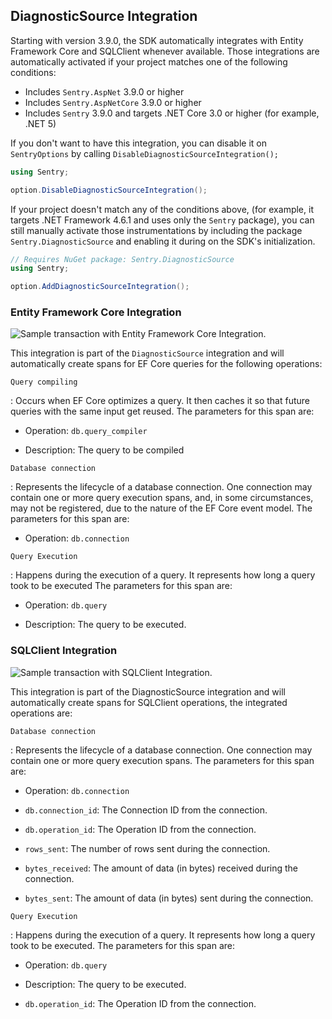 ## DiagnosticSource Integration

Starting with version 3.9.0, the SDK automatically integrates with Entity Framework Core and SQLClient whenever available. Those integrations are automatically activated if your project matches one of the following conditions:

* Includes `Sentry.AspNet` 3.9.0 or higher
* Includes `Sentry.AspNetCore` 3.9.0 or higher
* Includes `Sentry` 3.9.0 and targets .NET Core 3.0 or higher (for example, .NET 5)

If you don't want to have this integration, you can disable it on `SentryOptions` by calling `DisableDiagnosticSourceIntegration();`

```csharp
using Sentry;

option.DisableDiagnosticSourceIntegration();
```

If your project doesn't match any of the conditions above, (for example, it targets .NET Framework 4.6.1 and uses only the `Sentry` package), you can still manually activate those instrumentations by including the package `Sentry.DiagnosticSource` and enabling it during on the SDK's initialization.

```csharp
// Requires NuGet package: Sentry.DiagnosticSource
using Sentry;

option.AddDiagnosticSourceIntegration();
```

### Entity Framework Core Integration

![Sample transaction  with Entity Framework Core Integration.](dotnet-ef-core-integration.png)

This integration is part of the `DiagnosticSource` integration and will automatically create spans for EF Core queries for the following operations:

`Query compiling`

: Occurs when EF Core optimizes a query. It then caches it so that future queries with the same input get reused.
The parameters for this span are:

* Operation: `db.query_compiler`

* Description: The query to be compiled


`Database connection`

: Represents the lifecycle of a database connection. One connection may contain one or more query execution spans, and, in some circumstances, may not be registered, due to the nature of the EF Core event model.
The parameters for this span are:

* Operation: `db.connection`

`Query Execution`

: Happens during the execution of a query. It represents how long a query took to be executed
The parameters for this span are:

* Operation: `db.query`

* Description: The query to be executed.

### SQLClient Integration

![Sample transaction  with SQLClient Integration.](dotnet-sql-client-integration.png)

This integration is part of the DiagnosticSource integration and will automatically create spans for SQLClient operations, the integrated operations are:

`Database connection`

: Represents the lifecycle of a database connection. One connection may contain one or more query execution spans.
The parameters for this span are:

* Operation: `db.connection`

* `db.connection_id`: The Connection ID from the connection.

* `db.operation_id`: The Operation ID from the connection.

* `rows_sent`: The number of rows sent during the connection.

* `bytes_received`: The amount of data (in bytes) received during the connection.

* `bytes_sent`: The amount of data (in bytes) sent during the connection.

`Query Execution`

: Happens during the execution of a query. It represents how long a query took to be executed.
The parameters for this span are:

* Operation: `db.query`

* Description: The query to be executed.

* `db.operation_id`: The Operation ID from the connection.
